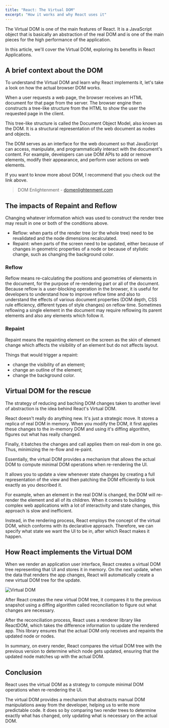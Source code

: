 ```yaml
---
title: "React: The Virtual DOM"
excerpt: "How it works and why React uses it"
---
```


The Virtual DOM is one of the main features of React. It is a JavaScript object that is basically an abstraction of the real DOM and is one of the main pieces for the high performance of the application.

In this article, we'll cover the Virtual DOM, exploring its benefits in React Applications.

## A brief context about the DOM

To understand the Virtual DOM and learn why React implements it, let's take a look on how the actual browser DOM works.

When a user requests a web page, the browser receives an HTML document for that page from the server. The browser engine then constructs a tree-like structure from the HTML to show the user the requested page in the client.

This tree-like structure is called the Document Object Model, also known as the DOM. It is a structural representation of the web document as nodes and objects.

The DOM serves as an interface for the web document so that JavaScript can access, manipulate, and programmatically interact with the document's content. For example, developers can use DOM APIs to add or remove elements, modify their appearance, and perform user actions on web elements.

If you want to know more about DOM, I recommend that you check out the link above.

> DOM Enlightenment - [domenlightenment.com](https://domenlightenment.com)

## The impacts of Repaint and Reflow

Changing whatever information which was used to construct the render tree may result in one or both of the conditions above.

- Reflow: when parts of the render tree (or the whole tree) need to be revalidated and the node dimensions recalculated.
- Repaint: when parts of the screen need to be updated, either because of changes in geometric properties of a node or because of stylistic change, such as changing the background color.

### Reflow

Reflow means re-calculating the positions and geometries of elements in the document, for the purpose of re-rendering part or all of the document. Because reflow is a user-blocking operation in the browser, it is useful for developers to understand how to improve reflow time and also to understand the effects of various document properties (DOM depth, CSS rule efficiency, different types of style changes) on reflow time. Sometimes reflowing a single element in the document may require reflowing its parent elements and also any elements which follow it.

### Repaint

Repaint means the repainting element on the screen as the skin of element change which affects the visibility of an element but do not affects layout.

Things that would trigger a repaint:

- change the visibility of an element;
- change an outline of the element;
- change the background color.

## Virtual DOM for the rescue

The strategy of reducing and baching DOM changes taken to another level of abstraction is the idea behind React's Virtual DOM.

React doesn't really do anything new. It's just a strategic move. It stores a replica of real DOM in memory. When you modify the DOM, it first applies these changes to the in-memory DOM and using it's diffing algorithm, figures out what has really changed.

Finally, it batches the changes and call applies them on real-dom in one go. Thus, minimizing the re-flow and re-paint.

Essentially, the virtual DOM provides a mechanism that allows the actual DOM to compute minimal DOM operations when re-rendering the UI.

It allows you to update a view whenever state changes by creating a full representation of the view and then patching the DOM efficiently to look exactly as you described it.

For example, when an element in the real DOM is changed, the DOM will re-render the element and all of its children. When it comes to building complex web applications with a lot of interactivity and state changes, this approach is slow and inefficient.

Instead, in the rendering process, React employs the concept of the virtual DOM, which conforms with its declarative approach. Therefore, we can specify what state we want the UI to be in, after which React makes it happen.

## How React implements the Virtual DOM

When we render an application user interface, React creates a virtual DOM tree representing that UI and stores it in memory. On the next update, when the data that renders the app changes, React will automatically create a new virtual DOM tree for the update.

![Virtual DOM](/blog/virtual-dom.png)

After React creates the new virtual DOM tree, it compares it to the previous snapshot using a diffing algorithm called reconciliation to figure out what changes are necessary.

After the reconciliation process, React uses a renderer library like ReactDOM, which takes the difference information to update the rendered app. This library ensures that the actual DOM only receives and repaints the updated node or nodes.

In summary, on every render, React compares the virtual DOM tree with the previous version to determine which node gets updated, ensuring that the updated node matches up with the actual DOM.

## Conclusion

React uses the virtual DOM as a strategy to compute minimal DOM operations when re-rendering the UI.

The virtual DOM provides a mechanism that abstracts manual DOM manipulations away from the developer, helping us to write more predictable code. It does so by comparing two render trees to determine exactly what has changed, only updating what is necessary on the actual DOM.
